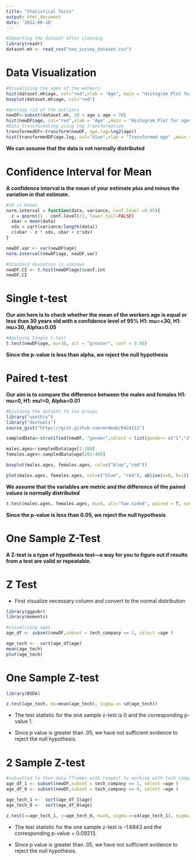 ```yaml
---
title: "Statistical Tests"
output: html_document
date: '2022-06-10'
---
```

```r
#Importing the dataset after cleaning
library(readr)
dataset.mh <- read_csv("new_survey_dataset.csv")

```
# Data Visualization
```r
#Visualizing the ages of the workers
hist(dataset.mh$age, col="red",xlab = "Age", main = "Histogram Plot for ages", breaks = 15)
boxplot(dataset.mh$age, col="red")

```


```r
#Getting rid of the outliers
newDF<-subset(dataset.mh, 10 < age & age < 70)
hist(newDF$age, col="red",xlab = "Age" ,main = "Histogram Plot for ages",breaks = 15)
#Data transformating using log transformation
transformedDF<-transform(newDF, age.log=log2(age))
hist(transformedDF$age.log, col="blue",xlab = "Transformed age" ,main = "Histogram Plot for age",breaks = 15)
```

**We can assume that the data is not normally distributed**

# Confidence Interval for Mean

**A confidence interval is the mean of your estimate plus and minus the variation in that estimate.**

```r
#sd is known
norm.interval = function(data, variance, conf.level =0.95){
  z = qnorm((1 - conf.level)/2, lower.tail=FALSE)
  xbar = mean(data)
  sdx = sqrt(variance/length(data))
  c(xbar - z * sdx, xbar + z*sdx)
}

newDF.var <- var(newDF$age)
norm.interval(newDF$age, newDF.var)
```


```r
#Standard deviation is unknown
newDF.CI <- t.test(newDF$age)$conf.int
newDF.CI
```



# Single t-test
**Our aim here is to check whether the mean of the workers age is equal or less than 30 years old with a confidence level of 95%**
**H1: mu=<30, H1: mu>30, Alpha=0.05**


```r
#Applying Single t-test
t.test(newDF$age, mu=30, alt = "greater", conf = 0.95)
```
**Since the p-value is less than alpha, we reject the null hypothesis**

# Paired t-test
**Our aim is to compare the difference between the males and females**
**H1: mu=0, H1: mu!=0, Alpha=0.01**

```r
#Dividing the dataset to two groups
library("usethis")
library("devtools")
source_gist("https://gist.github.com/mrdwab/6424112")

sampledData<-stratified(newDF, "gender",select = list(gender= c("1","2")), size=200)

males.ages<-sampledData$age[1:200]
females.ages<-sampledData$age[201:400]

boxplot(males.ages, females.ages, col=c("blue","red"))

plot(males.ages, females.ages, col=c("blue", "red"), abline(a=0, b=1))
```

**We assume that the variables are metric and the difference of the paired values is normally distributed **

```r
t.test(males.ages, females.ages, mu=0, alt="two.sided", paired = T, conf = 0.99)
```
**Since the p-value is less than 0.05, we reject the null hypothesis**

# One Sample Z-Test

**A Z-test is a type of hypothesis test—a way for you to figure out if results from a test are valid or repeatable.**

# Z Test

- First visualize necessary column and convert to the normal distribution
```r
library(ggpubr)
library(moments)

#visualizing ages 
age_df <- subset(newDF,subset = tech_company == 1, select =age )

age_tech <-  sort(age_df$age)
mean(age_tech)
plot(age_tech)

```

# One Sample Z-test

```r
library(BSDA)

z.test(age_tech, mu=mean(age_tech), sigma.x= sd(age_tech))
```

- The test statistic for the one sample z-test is 0 and the corresponding p-value 1.

- Since p value is greater than .05, we have not sufficient evidence to reject the null hypothesis.


# 2 Sample Z-test

```r
#subsetted to then data fframes with respect to working with tech company or not
age_df_1 <- subset(newDF,subset = tech_company == 1, select =age )
age_df_0 <- subset(newDF,subset = tech_company == 0, select =age )

age_tech_1 <-  sort(age_df_1$age)
age_tech_0 <-  sort(age_df_0$age)

```

```r
z.test(x=age_tech_1, y=age_tech_0, mu=0, sigma.x=sd(age_tech_1), sigma.y=sd(age_tech_0))
```
- The test statistic for the one sample z-test is -1.6843 and the corresponding p-value = 0.09213.

- Since p value is greater than .05, we have not sufficient evidence to reject the null hypothesis.